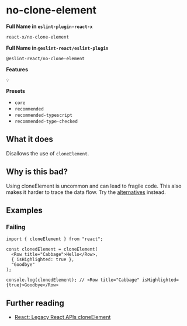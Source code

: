 # no-clone-element

**Full Name in `eslint-plugin-react-x`**

```plain copy
react-x/no-clone-element
```

**Full Name in `@eslint-react/eslint-plugin`**

```plain copy
@eslint-react/no-clone-element
```

**Features**

`💡`

**Presets**

- `core`
- `recommended`
- `recommended-typescript`
- `recommended-type-checked`

## What it does

Disallows the use of `cloneElement`.

## Why is this bad?

Using cloneElement is uncommon and can lead to fragile code. This also makes it harder to trace the data flow. Try the [alternatives](https://react.dev/reference/react/cloneElement#alternatives) instead.

## Examples

### Failing

```tsx
import { cloneElement } from "react";

const clonedElement = cloneElement(
  <Row title="Cabbage">Hello</Row>,
  { isHighlighted: true },
  "Goodbye"
);

console.log(clonedElement); // <Row title="Cabbage" isHighlighted={true}>Goodbye</Row>
```

## Further reading

- [React: Legacy React APIs cloneElement](https://react.dev/reference/react/cloneElement)

